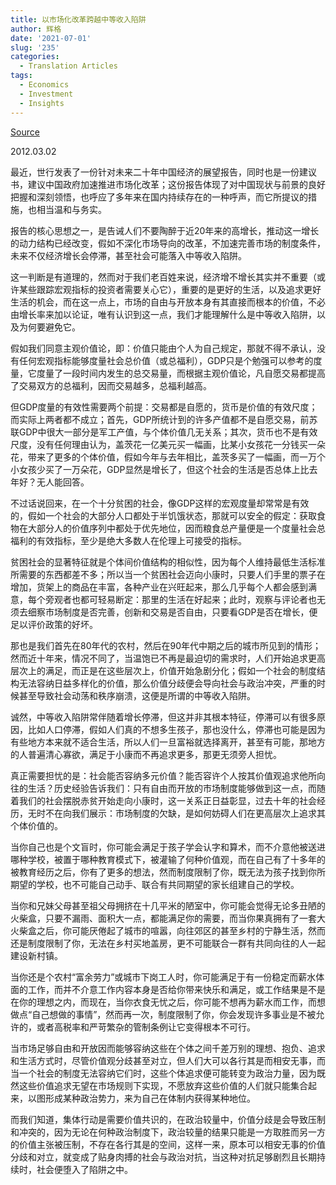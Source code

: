 ```yaml
---
title: 以市场化改革跨越中等收入陷阱
author: 辉格
date: '2021-07-01'
slug: '235'
categories:
  - Translation Articles
tags:
  - Economics
  - Investment
  - Insights
---
```



[Source](http://headsalon.org/archives/3367.html)

2012.03.02

最近，世行发表了一份针对未来二十年中国经济的展望报告，同时也是一份建议书，建议中国政府加速推进市场化改革；这份报告体现了对中国现状与前景的良好把握和深刻领悟，也呼应了多年来在国内持续存在的一种呼声，而它所提议的措施，也相当温和与务实。

报告的核心思想之一，是告诫人们不要陶醉于近20年来的高增长，推动这一增长的动力结构已经改变，假如不深化市场导向的改革，不加速完善市场的制度条件，未来不仅经济增长会停滞，甚至社会可能落入中等收入陷阱。

这一判断是有道理的，然而对于我们老百姓来说，经济增不增长其实并不重要（或许某些跟踪宏观指标的投资者需要关心它），重要的是更好的生活，以及追求更好生活的机会，而在这一点上，市场的自由与开放本身有其直接而根本的价值，不必由增长率来加以论证，唯有认识到这一点，我们才能理解什么是中等收入陷阱，以及为何要避免它。

假如我们同意主观价值论，即：价值只能由个人为自己规定，那就不得不承认，没有任何宏观指标能够度量社会总价值（或总福利），GDP只是个勉强可以参考的度量，它度量了一段时间内发生的总交易量，而根据主观价值论，凡自愿交易都提高了交易双方的总福利，因而交易越多，总福利越高。

但GDP度量的有效性需要两个前提：交易都是自愿的，货币是价值的有效尺度；而实际上两者都不成立；首先，GDP所统计到的许多产值都不是自愿交易，前苏联GDP中很大一部分是军工产值，与个体价值几无关系；其次，货币也不是有效尺度，没有任何理由认为，盖茨花一亿美元买一幅画，比某小女孩花一分钱买一朵花，带来了更多的个体价值，假如今年与去年相比，盖茨多买了一幅画，而一万个小女孩少买了一万朵花，GDP显然是增长了，但这个社会的生活是否总体上比去年好？无人能回答。

不过话说回来，在一个十分贫困的社会，像GDP这样的宏观度量却常常是有效的，假如一个社会的大部分人口都处于半饥饿状态，那就可以安全的假定：获取食物在大部分人的价值序列中都处于优先地位，因而粮食总产量便是一个度量社会总福利的有效指标，至少是绝大多数人在伦理上可接受的指标。

贫困社会的显著特征就是个体间价值结构的相似性，因为每个人维持最低生活标准所需要的东西都差不多；所以当一个贫困社会迈向小康时，只要人们手里的票子在增加，货架上的商品在丰富，各种产业在兴旺起来，那么几乎每个人都会感到满意，每个旁观者也都可轻易断定：那里的生活在好起来；此时，观察与评论者也无须去细察市场制度是否完善，创新和交易是否自由，只要看GDP是否在增长，便足以评价政策的好坏。

那也是我们首先在80年代的农村，然后在90年代中期之后的城市所见到的情形；然而近十年来，情况不同了，当温饱已不再是最迫切的需求时，人们开始追求更高层次上的满足，而正是在这些层次上，价值开始急剧分化；假如一个社会的制度结构无法容纳日益多样化的价值，那么价值分歧便会导向社会与政治冲突，严重的时候甚至导致社会动荡和秩序崩溃，这便是所谓的中等收入陷阱。

诚然，中等收入陷阱常伴随着增长停滞，但这并非其根本特征，停滞可以有很多原因，比如人口停滞，假如人们真的不想多生孩子，那也没什么，停滞也可能是因为有些地方本来就不适合生活，所以人们一旦富裕就选择离开，甚至有可能，那地方的人普遍清心寡欲，满足于小康而不再追求更多，那更无须旁人担忧。

真正需要担忧的是：社会能否容纳多元价值？能否容许个人按其价值观追求他所向往的生活？历史经验告诉我们：只有自由而开放的市场制度能够做到这一点，而随着我们的社会摆脱赤贫开始走向小康时，这一关系正日益彰显，过去十年的社会经历，无时不在向我们展示：市场制度的欠缺，是如何妨碍人们在更高层次上追求其个体价值的。

当你自己也是个文盲时，你可能会满足于孩子学会认字和算术，而不介意他被送进哪种学校，被置于哪种教育模式下，被灌输了何种价值观，而在自己有了十多年的被教育经历之后，你有了更多的想法，然而制度限制了你，既无法为孩子找到你所期望的学校，也不可能自己动手、联合有共同期望的家长组建自己的学校。

当你和兄妹父母甚至祖父母拥挤在十几平米的陋室中，你可能会觉得无论多丑陋的火柴盒，只要不漏雨、面积大一点，都能满足你的需要，而当你果真拥有了一套大火柴盒之后，你可能厌倦起了城市的喧嚣，向往郊区的甚至乡村的宁静生活，然而还是制度限制了你，无法在乡村买地盖房，更不可能联合一群有共同向往的人一起建设新村镇。

当你还是个农村“富余劳力”或城市下岗工人时，你可能满足于有一份稳定而薪水体面的工作，而并不介意工作内容本身是否给你带来快乐和满足，或工作结果是不是在你的理想之内，而现在，当你衣食无忧之后，你可能不想再为薪水而工作，而想做点“自己想做的事情”，然而再一次，制度限制了你，你会发现许多事业是不被允许的，或者高税率和严苛繁杂的管制条例让它变得根本不可行。

当市场足够自由和开放因而能够容纳这些在个体之间千差万别的理想、抱负、追求和生活方式时，尽管价值观分歧甚至对立，但人们大可以各行其是而相安无事，而当一个社会的制度无法容纳它们时，这些个体追求便可能转变为政治力量，因为既然这些价值追求无望在市场规则下实现，不愿放弃这些价值的人们就只能集合起来，以图形成某种政治势力，来为自己在体制内获得某种地位。

而我们知道，集体行动是需要价值共识的，在政治较量中，价值分歧是会导致压制和冲突的，因为无论在何种政治制度下，政治较量的结果只能是一方取胜而另一方的价值主张被压制，不存在各行其是的空间，这样一来，原本可以相安无事的价值分歧和对立，就变成了贴身肉搏的社会与政治对抗，当这种对抗足够剧烈且长期持续时，社会便堕入了陷阱之中。

